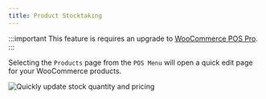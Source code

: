 ```yaml
---
title: Product Stocktaking
---
```


:::important
This feature is requires an upgrade to [WooCommerce POS Pro](http://wcpos.com/pro).
:::

Selecting the `Products` page from the `POS Menu` will open a quick edit page for your WooCommerce products.

![Quickly update stock quantity and pricing](https://wcpos.com/wp-content/uploads/2015/06/product-stocktake.png)
